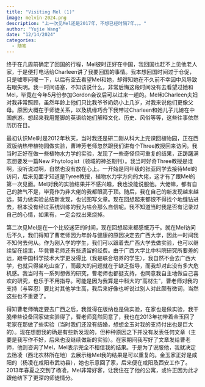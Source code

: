 ```yaml
---
title: "Visiting Mel (1)"
image: melvin-2024.png
description: "上一次见Mel还是2017年，不想已经时隔7年。。。"
author: "Yujie Wang"
date: "12/14/2024"
categories:
  - 随笔
---
```


终于在几周前确定了回国的行程，Mel彼时正好在中国，我回国也赶不上见他老人家，于是便打电话给Charleen讲了我要回国的事情。我本想回国时间过于仓促，只是嘘寒问暖一下，以后有空去看望Mel和她，却得知她在不久前不幸因中风导致右眼失明。我一时间语塞，不知该说什么，非常后悔这段时间没有去看望过她和Mel，毕竟在今年5月份参加Gordon会议后可以过来一趟的。Mel和Charleen夫妇对我非常照顾，虽然年龄上他们只比我爷爷奶奶小上几岁，对我来说他们更像父母。原因大概在于师徒关系，以及机缘巧合下我带过Charleen和她儿子儿媳在中国旅游。想起来我用蹩脚的英语给她们解释文化、历史、风俗等等，这些往事依然历历在目。

最初认识Mel时是2012年秋天，当时我还是研二刚从科大上完课回植物园，正在西双版纳热带植物园做实验，曹坤芳老师忽然跟我们讲有个Three教授回来访问。我当时正好在做一些植物水力学的实验，发现了一些奇怪但可重复的结果，正踌躇满志想要发一篇New Phytologist（领域的神圣期刊）。我当时好奇Three教授是谁啊，没听说过啊，自然也没有放在心上。一开始是同年级的张亚同学去接待Mel的访问，后来见面才知道是Tyree教授，植物水力学方向的大佬，这才有了跟Mel的第一次见面。Mel对我的实验结果并不感兴趣，我也没能说服他。大佬嘛，都有自己的脾气不是，毕竟作为非大佬的我都眼高于顶。随后，我在自己的新发现越来越远，努力做实验总结新发现，也试图写文章。现在回想起来都恨不得找个地缝钻进去，根本没有经过系统训练的我为啥会那么自信呢。我不知道当时我是否有记录过自己的心情，如果有，一定会找出来烧掉。

第二次见Mel是在一个比较迷茫的时间，现在回想起来都感慨万千。就在Mel访问后不久，我们得知了曹老师因为年龄与健康的原因决定去广西大学，因此一时间我不知何去何从。作为刚入学的学生，我们可以跟着去广西大学去做实验，也可以继续留在组里，毕竟曹老师还有些遗留的经费。由于广西大学比中科院研究所要差的远，跟中国科学技术大学更没得比（我是联合培养的学生），我自然不会去广西大学，也就只得坐吃山空了，而最大的问题就在于缺乏指导，而我却对此没有多大危机感。我当时有一系列想做的研究，曹老师也都挺支持，也同意我自主地做自己喜欢的研究，也乐于不用指导。可能是因为我算是中科大的“高材生”，曹老师对我的支持（与容忍）要比对其他学生高，我后来好像也听说过别人对此颇有微词，当然这些也不重要了。

得知曹老师确定要去广西之后，我觉得在版纳也是做实验，在家也是做实验，我干脆带些设备回家做实验得了，曹老师竟然同意了，我也在2013年初带着金玉回了老家在那做了些实验（当时我们还没有结婚，想想金玉对我的支持付出也是巨大的）。现在想想我的确是有些新发现的，但种种原因之下并没有发表任何文章（主要是我写作不好，后来也没继续做新的实验）。在家期间我写好了文章发给曹老师，他则咨询了Mel，Mel表示完全不相信我的结果。于是为了说服他，我就决定去杨凌（西北农林所在地）去展示给Mel我的结果是可以重复的。金玉家正好是咸阳的（杨凌在咸阳市武功县），她也乐意回了家，后来便在咸阳及西安工作了。2013年春夏之交到了杨凌，Mel非常好客，让我住在了他的公寓，或许正因为此才跟他结下了更深的师徒情分。
